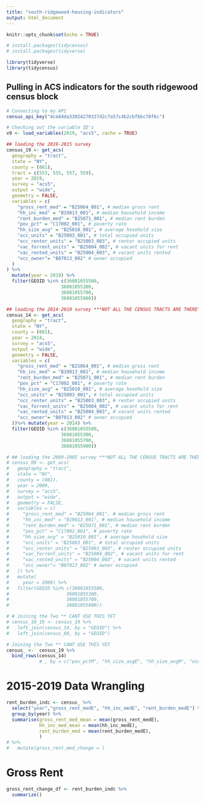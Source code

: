 ```yaml
---
title: "south-ridgewood-housing-indicators"
output: html_document
---
```


```r
knitr::opts_chunk$set(echo = TRUE)

# install.packages(tidycensus)
# install.packages(tidyverse)

library(tidyverse)
library(tidycensus)


```

## Pulling in ACS indicators for the south ridgewood census block
```r
# Connecting to my API
census_api_key("4ce84da33024270337d2c7a57c4b2cbf6bc78f6c")

# Checking out the variable ID's
v9 <- load_variables(2019, "acs5", cache = TRUE)

## loading the 2019-2015 survey
census_19 <- get_acs(
  geography = "tract",
  state = "NY",
  county = (081),
  tract = c(553, 555, 557, 559),
  year = 2019,
  survey = "acs5",
  output = "wide",
  geometry = FALSE,
  variables = c(
    "gross_rent_med" = "B25064_001", # median gross rent
    "hh_inc_med" = "B19013_001", # median household income
    "rent_burden_med" = "B25071_001", # median rent burden
    "pov_pct" = "C17002_001", # poverty rate
    "hh_size_avg" = "B25010_001", # average hosehold size
    "occ_units" = "B25003_001", # total occupied units
    "occ_renter_units" = "B25003_003", # renter occupied units
    "vac_forrent_units" = "B25004_002", # vacant units for rent
    "vac_rented_units" = "B25004_003", # vacant units rented
    "occ_owner"= "B07013_002" # owner occupied
  )
) %>%
  mutate(year = 2019) %>%
  filter(GEOID %in% c(36081055500,
                    36081055300,
                    36081055700,
                    36081055900))

```

```r
## loading the 2014-2010 survey ***NOT ALL THE CENSUS TRACTS ARE THERE**
census_14 <- get_acs(
  geography = "tract",
  state = "NY",
  county = (081),
  year = 2014,
  survey = "acs5",
  output = "wide",
  geometry = FALSE,
  variables = c(
    "gross_rent_med" = "B25064_001", # median gross rent
    "hh_inc_med" = "B19013_001", # median household income
    "rent_burden_med" = "B25071_001", # median rent burden
    "pov_pct" = "C17002_001", # poverty rate
    "hh_size_avg" = "B25010_001", # average hosehold size
    "occ_units" = "B25003_001", # total occupied units
    "occ_renter_units" = "B25003_003", # renter occupied units
    "vac_forrent_units" = "B25004_002", # vacant units for rent
    "vac_rented_units" = "B25004_003", # vacant units rented
    "occ_owner"= "B07013_002" # owner occupied
  ))%>% mutate(year = 2014) %>%
  filter(GEOID %in% c(36081055500,
                    36081055300,
                    36081055700,
                    36081055900))
```
```r
# ## loading the 2009-2005 survey ***NOT ALL THE CENSUS TRACTS ARE THERE**
# census_09 <- get_acs(
#   geography = "tract",
#   state = "NY",
#   county = (081),
#   year = 2009,
#   survey = "acs5",
#   output = "wide",
#   geometry = FALSE,
#   variables = c(
#     "gross_rent_med" = "B25064_001", # median gross rent
#     "hh_inc_med" = "B19013_001", # median household income
#     "rent_burden_med" = "B25071_001", # median rent burden
#     "pov_pct" = "C17002_001", # poverty rate
#     "hh_size_avg" = "B25010_001", # average hosehold size
#     "occ_units" = "B25003_001", # total occupied units
#     "occ_renter_units" = "B25003_003", # renter occupied units
#     "vac_forrent_units" = "B25004_002", # vacant units for rent
#     "vac_rented_units" = "B25004_003", # vacant units rented
#     "occ_owner"= "B07013_002" # owner occupied
#   )) %>%
#   mutate(
#     year = 2009) %>%
#   filter(GEOID %in% c(36081055500,
#                     36081055300,
#                     36081055700,
#                     36081055900))
```
```r
# # Joining the Two ** CANT USE THIS YET
# census_10_19 <- census_19 %>% 
#   left_join(census_14, by = "GEOID") %>%
#   left_join(census_09, by = "GEOID") 
```
```r
# Joining the Two ** CANT USE THIS YET
census_ <-  census_19 %>% 
  bind_rows(census_14)
            # , by = c("pov_pctM", "hh_size_avgE", "hh_size_avgM", "occ_unitsE", "occ_unitsM", "occ_renter_unitsE", "occ_renter_unitsM", "vac_forrent_unitsE", "vac_forrent_unitsM", "vac_rented_unitsE", "vac_rented_unitsM", "occ_ownerE", "occ_ownerM", "year"))
```
# 2015-2019 Data Wrangling
```r
rent_burden_indc <- census_ %>%
  select("year","gross_rent_medE", "hh_inc_medE", "rent_burden_medE") %>%
  group_by(year) %>%
  summarise(gross_rent_med_mean = mean(gross_rent_medE),
            hh_inc_med_mean = mean(hh_inc_medE),
            rent_burden_med = mean(rent_burden_medE),
            )
# %>%
#   mutate(gross_rent_med_change = )

```
# Gross Rent
```r
gross_rent_change_df <- rent_burden_indc %>%
  summarize()
```


